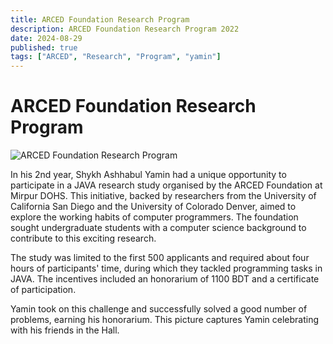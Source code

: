 ```yaml
---
title: ARCED Foundation Research Program
description: ARCED Foundation Research Program 2022
date: 2024-08-29
published: true
tags: ["ARCED", "Research", "Program", "yamin"]
---
```


# ARCED Foundation Research Program
<Image
   src="/unnamed.jpg"
   alt="ARCED Foundation Research Program"
   width={800}
   height={600}
   layout="responsive"
/>

In his 2nd year, Shykh Ashhabul Yamin had a unique opportunity to participate in a JAVA research study organised by the ARCED Foundation at Mirpur DOHS. This initiative, backed by researchers from the University of California San Diego and the University of Colorado Denver, aimed to explore the working habits of computer programmers. The foundation sought undergraduate students with a computer science background to contribute to this exciting research.

The study was limited to the first 500 applicants and required about four hours of participants' time, during which they tackled programming tasks in JAVA. The incentives included an honorarium of 1100 BDT and a certificate of participation.

Yamin took on this challenge and successfully solved a good number of problems, earning his honorarium. This picture captures Yamin celebrating with his friends in the Hall.
